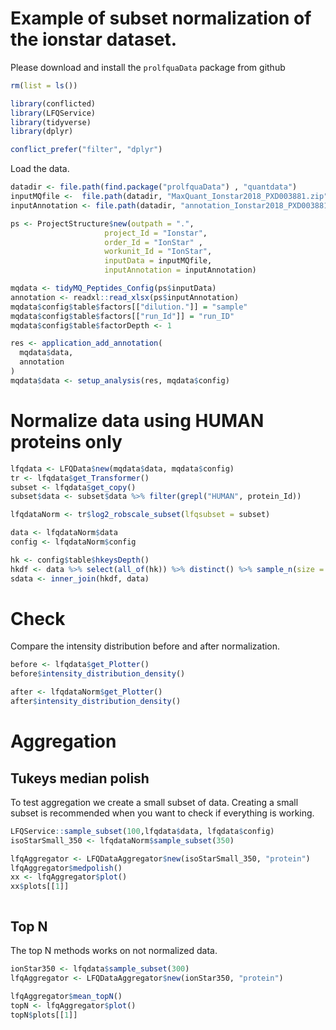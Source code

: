 # Example of subset normalization of the ionstar dataset.


Please download and install the `prolfquaData` package from github

```r
rm(list = ls())

library(conflicted)
library(LFQService)
library(tidyverse)
library(dplyr)

conflict_prefer("filter", "dplyr")
```


Load the data.

```r
datadir <- file.path(find.package("prolfquaData") , "quantdata")
inputMQfile <-  file.path(datadir, "MaxQuant_Ionstar2018_PXD003881.zip")
inputAnnotation <- file.path(datadir, "annotation_Ionstar2018_PXD003881.xlsx")

ps <- ProjectStructure$new(outpath = ".",
                     project_Id = "Ionstar",
                     order_Id = "IonStar" ,
                     workunit_Id = "IonStar",
                     inputData = inputMQfile,
                     inputAnnotation = inputAnnotation)

mqdata <- tidyMQ_Peptides_Config(ps$inputData)
annotation <- readxl::read_xlsx(ps$inputAnnotation)
mqdata$config$table$factors[["dilution."]] = "sample"
mqdata$config$table$factors[["run_Id"]] = "run_ID"
mqdata$config$table$factorDepth <- 1

```


```r
res <- application_add_annotation(
  mqdata$data,
  annotation
)
mqdata$data <- setup_analysis(res, mqdata$config)

```

# Normalize data using HUMAN proteins only

```r

lfqdata <- LFQData$new(mqdata$data, mqdata$config)
tr <- lfqdata$get_Transformer()
subset <- lfqdata$get_copy()
subset$data <- subset$data %>% filter(grepl("HUMAN", protein_Id))

lfqdataNorm <- tr$log2_robscale_subset(lfqsubset = subset)

data <- lfqdataNorm$data
config <- lfqdataNorm$config

hk <- config$table$hkeysDepth()
hkdf <- data %>% select(all_of(hk)) %>% distinct() %>% sample_n(size = 100)
sdata <- inner_join(hkdf, data)

```

# Check

Compare the intensity distribution before and after normalization.

```r
before <- lfqdata$get_Plotter()
before$intensity_distribution_density()

after <- lfqdataNorm$get_Plotter()
after$intensity_distribution_density()

```

# Aggregation

## Tukeys median polish

To test aggregation we create a small subset of data. Creating a small subset is recommended when you want to check if everything is working.


```r
LFQService::sample_subset(100,lfqdata$data, lfqdata$config)
isoStarSmall_350 <- lfqdataNorm$sample_subset(350)
```


```r
lfqAggregator <- LFQDataAggregator$new(isoStarSmall_350, "protein")
lfqAggregator$medpolish()
xx <- lfqAggregator$plot()
xx$plots[[1]]



```

## Top N

The top N methods works on not normalized data.

```r
ionStar350 <- lfqdata$sample_subset(300)
lfqAggregator <- LFQDataAggregator$new(ionStar350, "protein")

lfqAggregator$mean_topN()
topN <- lfqAggregator$plot()
topN$plots[[1]]
```



